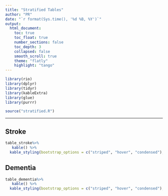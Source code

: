 ```yaml
---
title: "Stratified Tables"
author: "PR"
date: "`r format(Sys.time(), '%d %B, %Y')`"
output:
  html_document: 
    toc: true
    toc_float: true
    number_sections: false
    toc_depth: 3
    collapsed: false
    smooth_scroll: true
    theme: "flatly"
    highlight: "tango"
---
```


```r
library(rio)
library(dplyr)
library(tidyr)
library(kableExtra)
library(glue)
library(purrr)
```

```r
source("stratified.R")
```
---
## Stroke

```r
table_stroke%>% 
   kable() %>% 
  kable_styling(bootstrap_options = c("striped", "hover", "condensed"), font_size = 10)
```


## Dementia

```r
table_dementia%>% 
   kable() %>% 
  kable_styling(bootstrap_options = c("striped", "hover", "condensed"), font_size = 10)
```